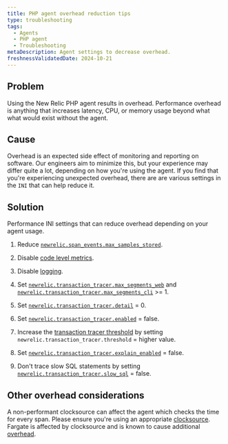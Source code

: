 ```yaml
---
title: PHP agent overhead reduction tips
type: troubleshooting
tags:
  - Agents
  - PHP agent
  - Troubleshooting
metaDescription: Agent settings to decrease overhead.
freshnessValidatedDate: 2024-10-21
---
```


## Problem

Using the New Relic PHP agent results in overhead. Performance overhead is anything that increases latency, CPU, or memory usage beyond what what would exist without the agent.

## Cause

Overhead is an expected side effect of monitoring and reporting on software. Our engineers aim to minimize this, but your experience may differ quite a lot, depending on how you're using the agent. If you find that you're experiencing unexpected overhead, there are are various settings in the `INI` that can help reduce it.

## Solution
Performance INI settings that can reduce overhead depending on your agent usage.

1. Reduce [`newrelic.span_events.max_samples_stored`](/docs/apm/agents/php-agent/configuration/php-agent-configuration/#inivar-span-events-max-samples-stored).

2. Disable [code level metrics](/docs/apm/agents/php-agent/configuration/php-agent-configuration/#inivar-code-level-metrics).

3. Disable [logging](/docs/apm/agents/php-agent/configuration/php-agent-configuration/#log-forwarding).

4. Set [`newrelic.transaction_tracer.max_segments_web`](/docs/apm/agents/php-agent/configuration/php-agent-configuration/#inivar-tt-maxsegweb) and [`newrelic.transaction_tracer.max_segments_cli`](/docs/apm/agents/php-agent/configuration/php-agent-configuration/#inivar-tt-maxsegcli) >= 1.

5. Set [`newrelic.transaction_tracer.detail`](/docs/apm/agents/php-agent/configuration/php-agent-configuration/#inivar-tt-detail) = 0.

6. Set [`newrelic.transaction_tracer.enabled`](/docs/agents/php-agent/configuration/php-agent-configuration#inivar-tt-enabled) = false.

7. Increase the [transaction tracer threshold](/docs/agents/php-agent/configuration/php-agent-configuration#inivar-tt-threshold) by setting `newrelic.transaction_tracer.threshold` = higher value.

8. Set [`newrelic.transaction_tracer.explain_enabled`](/docs/agents/php-agent/configuration/php-agent-configuration#inivar-tt-explain-enabled) = false.

9. Don't trace slow SQL statements by setting [`newrelic.transaction_tracer.slow_sql`](/docs/agents/php-agent/configuration/php-agent-configuration#inivar-tt-slowsql) = false.


## Other overhead considerations
A non-performant clocksource can affect the agent which checks the time for every span. Please ensure you're using an appropriate [clocksource](https://forum.newrelic.com/s/hubtopic/aAX8W0000008a7rWAA/relic-solution-php-agent-cpu-overhead-tips).
Fargate is affected by clocksource and is known to cause additional [overhead](/docs/apm/agents/php-agent/troubleshooting/fargate-nitro-clock-performance-impact/).
